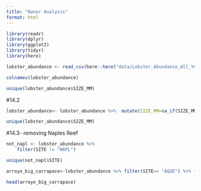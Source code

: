```yaml
---
title: "Owner Analysis"
format: html
---
```


```r
library(readr)
library(dplyr)
library(ggplot2)
library(tidyr)
library(here)
```

```r
lobster_abundance <- read_csv(here::here("data/Lobster_Abundance_All_Years_20220829.csv"))
```

```r
colnames(lobster_abundance)

unique(lobster_abundance$SIZE_MM)
```

#14.2

```r
lobster_abundance<- lobster_abundance %>%  mutate(SIZE_MM=na_if(SIZE_MM,-99999))

unique(lobster_abundance$SIZE_MM)
```
#14.3- removing Naples Reef
```r
not_napl <- lobster_abundance %>% 
    filter(SITE != "NAPL")

unique(not_napl$SITE)
```

```r
arroyo_big_carrapace<-lobster_abundance %>% filter(SITE== "AQUE") %>% filter(SIZE_MM> 70)

head(arroyo_big_carrapace)
```

